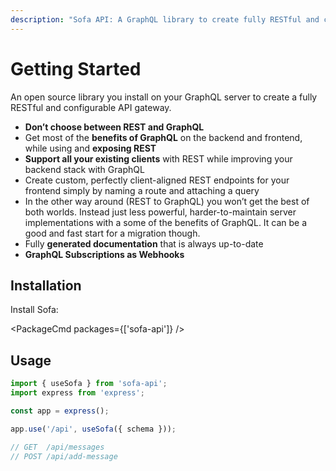 ```yaml
---
description: "Sofa API: A GraphQL library to create fully RESTful and configurable API gateway. Get benefits of GraphQL and REST, support existing clients and generate documentation. Try now! #GraphQL #Sofa"
---
```


# Getting Started

An open source library you install on your GraphQL server to create a fully RESTful and configurable API gateway.

- **Don’t choose between REST and GraphQL**
- Get most of the **benefits of GraphQL** on the backend and frontend, while using and **exposing REST**
- **Support all your existing clients** with REST while improving your backend stack with GraphQL
- Create custom, perfectly client-aligned REST endpoints for your frontend simply by naming a route and attaching a query
- In the other way around (REST to GraphQL) you won’t get the best of both worlds. Instead just less powerful, harder-to-maintain server implementations with a some of the benefits of GraphQL. It can be a good and fast start for a migration though.
- Fully **generated documentation** that is always up-to-date
- **GraphQL Subscriptions as Webhooks**

## Installation

Install Sofa:

<PackageCmd packages={['sofa-api']} />

## Usage

```typescript
import { useSofa } from 'sofa-api';
import express from 'express';

const app = express();

app.use('/api', useSofa({ schema }));

// GET  /api/messages
// POST /api/add-message
```
